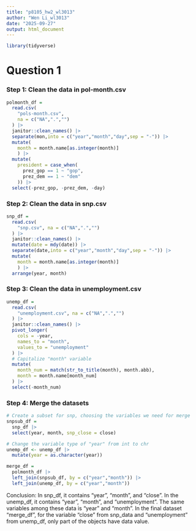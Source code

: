 ```yaml
---
title: "p8105_hw2_wl3013"
author: "Wen Li_wl3013"
date: "2025-09-27"
output: html_document
---
```


```r
library(tidyverse)
```

# Question 1
### Step 1: Clean the data in pol-month.csv
```r
polmonth_df = 
  read.csv(
    "pols-month.csv",
    na = c("NA",".","")
  ) |> 
  janitor::clean_names() |> 
  separate(mon,into = c("year","month","day",sep = "-")) |>
  mutate(
    month = month.name[as.integer(month)] 
    ) |> 
  mutate(
    president = case_when(
      prez_gop == 1 ~ "gop",
      prez_dem == 1 ~ "dem"
    )) |> 
  select(-prez_gop, -prez_dem, -day)

```

### Step 2: Clean the data in snp.csv
```r
snp_df = 
  read.csv(
    "snp.csv", na = c("NA",".","")
  ) |> 
  janitor::clean_names() |> 
  mutate(date = mdy(date)) |> 
  separate(date,into = c("year","month","day",sep = "-")) |>
  mutate(
    month = month.name[as.integer(month)] 
    ) |> 
  arrange(year, month)
```

### Step 3: Clean the data in unemployment.csv
```r
unemp_df = 
  read.csv(
    "unemployment.csv", na = c("NA",".","")
  ) |> 
  janitor::clean_names() |> 
  pivot_longer(
    cols = -year,
    names_to = "month",
    values_to = "unemployment"
  ) |> 
  # Capitalize "month" variable
  mutate(
    month_num = match(str_to_title(month), month.abb),
    month = month.name[month_num]
  ) |> 
  select(-month_num)
```

### Step 4: Merge the datasets
```r
# Create a subset for snp, choosing the variables we need for merge
snpsub_df = 
  snp_df |> 
  select(year, month, snp_close = close)

# Change the variable type of "year" from int to chr
unemp_df <- unemp_df |> 
  mutate(year = as.character(year))

merge_df = 
  polmonth_df |> 
  left_join(snpsub_df, by = c("year","month")) |> 
  left_join(unemp_df, by = c("year","month"))
```

Conclusion: 
In snp_df, it contains "year", "month", and "close". In the unemp_df, it contains "year", "month", and "unemployment". The same variables among these data is "year" and "month". 
In the final dataset "merge_df", for the variable "close" from snp_data and "unemployment" from unemp_df, only part of the objects have data value.

